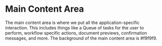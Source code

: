 
<Meta title="Commons/Components/Layout/Main Content Area" />

# Main Content Area

The main content area is where we put all the application-specific interaction. This includes things like a Queue of
tasks for the user to perform, workflow specific actions, document previews, confirmation messages, and more.
The background of the main content area is #f9f9f9.